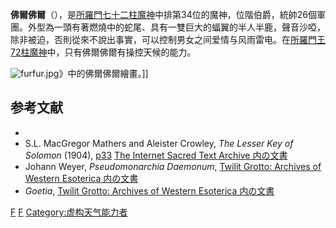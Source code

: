'''佛爾佛爾'''（{{lang-en|'''Furfur'''}}），是[[所羅門七十二柱魔神|所羅門七十二柱魔神]]中排第34位的魔神，位階伯爵，統帥26個軍團。外型為一頭有著燃燒中的蛇尾、具有一雙巨大的蝠翼的半人半鹿，聲音沙啞，除非被迫，否則從來不說出事實，可以控制男女之间爱情与风雨雷电。在[[所羅門王72柱魔神|所羅門王72柱魔神]]中，只有佛爾佛爾有操控天候的能力。
 
[[File:furfur.jpg|frame]]》中的佛爾佛爾繪畫。]]

== 参考文献 ==
* {{Cite book<!--|和書 -->|date=1990年6月5日 
|author=[[コラン・ド・プランシー|コラン・ド・プランシー]]著 |others=床鍋剛彦訳翻譯 |title=地獄の辞典 
|publisher=[[講談社|講談社]] |isbn=978-4-0620-1297-3}}
* S.L. MacGregor Mathers and Aleister Crowley, ''The Lesser Key of Solomon'' (1904), [http://www.sacred-texts.com/grim/lks/lks05.htm p33]{{WebCite|url=https://www.webcitation.org/66dbvepRp?url=http://www.sacred-texts.com/grim/lks/lks05.htm |date=20120403023119 |dateformat=iso }} [http://www.sacred-texts.com/grim/lks/index.htm The Internet Sacred Text Archive 内の文書]{{Wayback|url=http://www.sacred-texts.com/grim/lks/index.htm |date=20101202152038 }} {{en icon}}
* Johann Weyer, ''Pseudomonarchia Daemonum'', [http://www.esotericarchives.com/solomon/weyer.htm Twilit Grotto: Archives of Western Esoterica 内の文書]{{WebCite|url=https://www.webcitation.org/6IGSsvZjr?url=http://www.esotericarchives.com/solomon/weyer.htm |date=20130721000243 |dateformat=iso }}{{la icon}}{{en icon}}
* ''Goetia'', [http://www.esotericarchives.com/solomon/goetia.htm Twilit Grotto: Archives of Western Esoterica 内の文書]{{Wayback|url=http://www.esotericarchives.com/solomon/goetia.htm |date=20070523204557 }}{{en icon}}

{{所羅門七十二柱魔神}}

[[Category:所羅門七十二柱魔神|F]]
[[Category:神話傳說中的鹿|F]]
[[Category:虚构天气能力者|Category:虚构天气能力者]]
